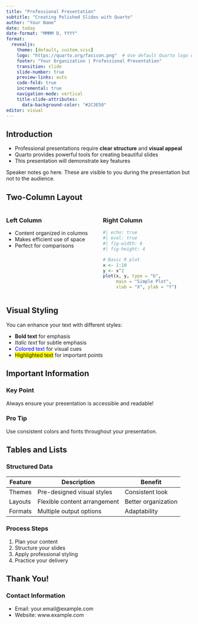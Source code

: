 ```yaml
---
title: "Professional Presentation"
subtitle: "Creating Polished Slides with Quarto"
author: "Your Name"
date: today
date-format: "MMMM D, YYYY"
format:
  revealjs:
    theme: [default, custom.scss]
    logo: "https://quarto.org/favicon.png"  # Use default Quarto logo or replace with your own
    footer: "Your Organization | Professional Presentation"
    transition: slide
    slide-number: true
    preview-links: auto
    code-fold: true
    incremental: true
    navigation-mode: vertical
    title-slide-attributes:
      data-background-color: "#2C3E50"
editor: visual
---
```


## Introduction

::: {.incremental}
- Professional presentations require **clear structure** and **visual appeal**
- Quarto provides powerful tools for creating beautiful slides
- This presentation will demonstrate key features
:::

::: {.notes}
Speaker notes go here. These are visible to you during the presentation but not to the audience.
:::

## Two-Column Layout

:::: {.columns}

::: {.column width="50%"}
### Left Column
- Content organized in columns
- Makes efficient use of space
- Perfect for comparisons
:::

::: {.column width="50%"}
### Right Column
```r
#| echo: true
#| eval: true
#| fig-width: 6
#| fig-height: 4

# Basic R plot
x <- 1:10
y <- x^2
plot(x, y, type = "b", 
     main = "Simple Plot",
     xlab = "X", ylab = "Y")
```
:::

::::

## Visual Styling

You can enhance your text with different styles:

- **Bold text** for emphasis
- *Italic text* for subtle emphasis
- <span style="color: blue;">Colored text</span> for visual cues
- <span style="background-color: yellow;">Highlighted text</span> for important points

## Important Information

::: {.callout-important}
### Key Point
Always ensure your presentation is accessible and readable!
:::

::: {.callout-tip}
### Pro Tip
Use consistent colors and fonts throughout your presentation.
:::

## Tables and Lists

### Structured Data

| Feature | Description | Benefit |
|---------|-------------|---------|
| Themes  | Pre-designed visual styles | Consistent look |
| Layouts | Flexible content arrangement | Better organization |
| Formats | Multiple output options | Adaptability |

### Process Steps

1. Plan your content
2. Structure your slides
3. Apply professional styling
4. Practice your delivery

## Thank You!

### Contact Information
- Email: your.email@example.com
- Website: www.example.com